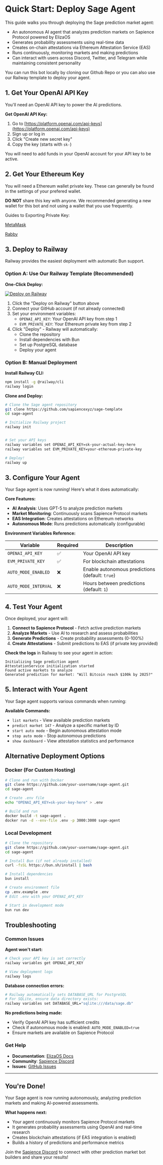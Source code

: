 # Quick Start: Deploy Sage Agent

This guide walks you through deploying the Sage prediction market agent:

* An autonomous AI agent that analyzes prediction markets on Sapience Protocol powered by ElizaOS
* Generates probability assessments using real-time data
* Creates on-chain attestations via Ethereum Attestation Service (EAS)
* Runs continuously, monitoring markets and making predictions
* Can interact with users across Discord, Twitter, and Telegram while maintaining consistent personality

You can run this bot locally by cloning our Github Repo or you can also use our Railway template to deploy your agent. 


## 1. Get Your OpenAI API Key

You'll need an OpenAI API key to power the AI predictions.

**Get OpenAI API Key:**
1. Go to [https://platform.openai.com/api-keys](https://platform.openai.com/api-keys)
2. Sign up or log in
3. Click "Create new secret key"
4. Copy the key (starts with `sk-`)

You will need to add funds in your OpenAI account for your API key to be active. 

## 2. Get Your Ethereum Key 
You will need a Ethereum wallet private key. These can generally be found in the settings of your prefered wallet. 

**DO NOT** share this key with anyone. We recommended generating a new wallet for this bot and not using a wallet that you use frequently. 

Guides to Exporting Private Key: 

[MetaMask](https://support.metamask.io/configure/accounts/how-to-export-an-accounts-private-key/#:~:text=Use%20the%20account%20selector%20at,password%20and%20hit%20'Next'.)

[Rabby](https://blockwallet.io/docs/import-from-Rabby)

## 3. Deploy to Railway

Railway provides the easiest deployment with automatic Bun support.

### Option A: Use Our Railway Template (Recommended)

**One-Click Deploy:**

[![Deploy on Railway](https://railway.app/button.svg)](https://railway.com/deploy/vfc8cZ?referralCode=DbBhWB)

1. Click the "Deploy on Railway" button above
2. Connect your GitHub account (if not already connected)
3. Set your environment variables:
   - `OPENAI_API_KEY`: Your OpenAI API key from step 1
   - `EVM_PRIVATE_KEY`: Your Ethereum private key from step 2
4. Click "Deploy" - Railway will automatically:
   - Clone the repository
   - Install dependencies with Bun
   - Set up PostgreSQL database
   - Deploy your agent

### Option B: Manual Deployment

**Install Railway CLI:**
```bash
npm install -g @railway/cli
railway login
```

**Clone and Deploy:**
```bash
# Clone the Sage agent repository
git clone https://github.com/sapiencexyz/sage-template
cd sage-agent

# Initialize Railway project
railway init


# Set your API keys
railway variables set OPENAI_API_KEY=sk-your-actual-key-here
railway variables set EVM_PRIVATE_KEY=your-ethereum-private-key

# Deploy!
railway up
```

## 3. Configure Your Agent

Your Sage agent is now running! Here's what it does automatically:

**Core Features:**
- **AI Analysis**: Uses GPT-5 to analyze prediction markets
- **Market Monitoring**: Continuously scans Sapience Protocol markets
- **EAS Integration**: Creates attestations on Ethereum networks
- **Autonomous Mode**: Runs predictions automatically (configurable)

**Environment Variables Reference:**

| Variable | Required | Description |
|----------|----------|-------------|
| `OPENAI_API_KEY` | ✅ | Your OpenAI API key |
| `EVM_PRIVATE_KEY` | ✅  | For blockchain attestations |
| `AUTO_MODE_ENABLED` | ❌ | Enable autonomous predictions (default: `true`) |
| `AUTO_MODE_INTERVAL` | ❌ | Hours between predictions (default: `1`) |

## 4. Test Your Agent

Once deployed, your agent will:

1. **Connect to Sapience Protocol** - Fetch active prediction markets
2. **Analyze Markets** - Use AI to research and assess probabilities  
3. **Generate Predictions** - Create probability assessments (0-100%)
4. **Create Attestations** - Submit predictions to EAS (if private key provided)

**Check the logs** in Railway to see your agent in action:
```
Initializing Sage prediction agent
AttestationService initialization started
Found active markets to analyze
Generated prediction for market: "Will Bitcoin reach $100k by 2025?"
```

## 5. Interact with Your Agent

Your Sage agent supports various commands when running:

**Available Commands:**
- `list markets` - View available prediction markets
- `predict market 147` - Analyze a specific market by ID
- `start auto mode` - Begin autonomous attestation mode
- `stop auto mode` - Stop autonomous predictions
- `show dashboard` - View attestation statistics and performance

## Alternative Deployment Options

### Docker (For Custom Hosting)

```bash
# Clone and run with Docker
git clone https://github.com/your-username/sage-agent.git
cd sage-agent

# Create .env file
echo "OPENAI_API_KEY=sk-your-key-here" > .env

# Build and run
docker build -t sage-agent .
docker run -d --env-file .env -p 3000:3000 sage-agent
```

### Local Development

```bash
# Clone the repository
git clone https://github.com/your-username/sage-agent.git
cd sage-agent

# Install Bun (if not already installed)
curl -fsSL https://bun.sh/install | bash

# Install dependencies
bun install

# Create environment file
cp .env.example .env
# Edit .env with your OPENAI_API_KEY

# Start in development mode
bun run dev
```

## Troubleshooting

### Common Issues

**Agent won't start:**
```bash
# Check your API key is set correctly
railway variables get OPENAI_API_KEY

# View deployment logs
railway logs
```

**Database connection errors:**
```bash
# Railway automatically sets DATABASE_URL for PostgreSQL
# For SQLite, ensure data directory exists:
railway variables set DATABASE_URL="sqlite:///data/sage.db"
```

**No predictions being made:**
- Verify OpenAI API key has sufficient credits
- Check if autonomous mode is enabled: `AUTO_MODE_ENABLED=true`
- Ensure markets are available on Sapience Protocol

### Get Help

- **Documentation**: [ElizaOS Docs](https://elizaos.github.io/eliza/)
- **Community**: [Sapience Discord](https://discord.gg/HRWFwXHM7x)
- **Issues**: [GitHub Issues](https://github.com/your-username/sage-agent/issues)

---

## You're Done!

Your Sage agent is now running autonomously, analyzing prediction markets and making AI-powered assessments. 

**What happens next:**
- Your agent continuously monitors Sapience Protocol markets
- It generates probability assessments using OpenAI and real-time research
- Creates blockchain attestations (if EAS integration is enabled)
- Builds a history of predictions and performance metrics

Join the [Sapience Discord](https://discord.gg/HRWFwXHM7x) to connect with other prediction market bot builders and share your results!

